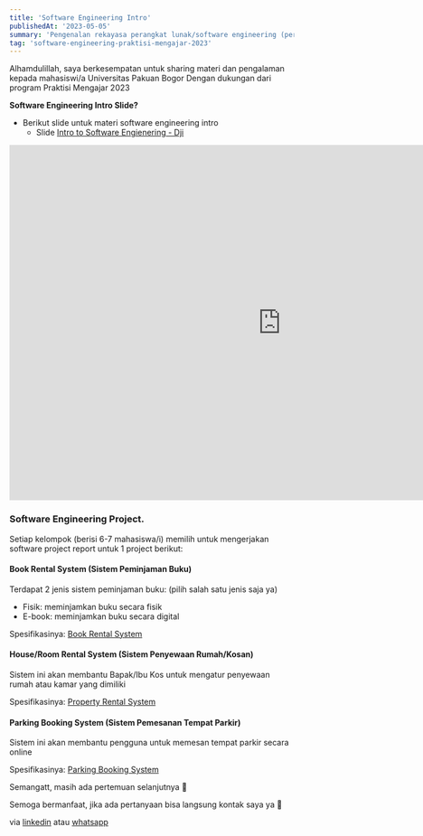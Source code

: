 ```yaml
---
title: 'Software Engineering Intro'
publishedAt: '2023-05-05'
summary: 'Pengenalan rekayasa perangkat lunak/software engineering (pertemuan 1)'
tag: 'software-engineering-praktisi-mengajar-2023'
---
```


Alhamdulillah, saya berkesempatan untuk sharing materi dan pengalaman kepada mahasiswi/a Universitas Pakuan Bogor 
Dengan dukungan dari program Praktisi Mengajar 2023



**Software Engineering Intro Slide?**

* Berikut slide untuk materi software engineering intro
    * Slide [Intro to Software Engienering - Dji](https://docs.google.com/presentation/d/15FUeUPg-YY7R157IhOuC9cRQdI79-iihjYWpX8yZMRw/edit?usp=sharing)

<iframe src="https://docs.google.com/presentation/d/e/2PACX-1vQcn1YJrEDpKrZlbsifINxoSEuFecbYue5s7eyV6Ljv4xZmaS7FG6g2KsI5zqqOLri7W6z0T0srG_YY/embed?start=true&loop=true&delayms=3000" frameborder="0" width="960" height="629" allowfullscreen="true" mozallowfullscreen="true" webkitallowfullscreen="true"></iframe>

### Software Engineering Project.
Setiap kelompok (berisi 6-7 mahasiswa/i) memilih untuk mengerjakan software project report untuk 1 project berikut:

#### Book Rental System (Sistem Peminjaman Buku)

Terdapat 2 jenis sistem peminjaman buku: (pilih salah satu jenis saja ya)
* Fisik: meminjamkan buku secara fisik 
* E-book: meminjamkan buku secara digital

Spesifikasinya: [Book Rental System](https://docs.google.com/document/d/1V20sOcGrThNWb6wFx2COeMhxbKyMX9sq/edit?usp=sharing&ouid=117813092338862245760&rtpof=true&sd=true)

#### House/Room Rental System (Sistem Penyewaan Rumah/Kosan)

Sistem ini akan membantu Bapak/Ibu Kos untuk mengatur penyewaan rumah atau kamar yang dimiliki

Spesifikasinya: [Property Rental System](https://docs.google.com/document/d/1SumSxZZHEdDQcWVEwDsRR2KWW1wDJzPu/edit?usp=sharing&ouid=117813092338862245760&rtpof=true&sd=true)

#### Parking Booking System (Sistem Pemesanan Tempat Parkir)

Sistem ini akan membantu pengguna untuk memesan tempat parkir secara online

Spesifikasinya: [Parking Booking System](https://docs.google.com/document/d/1P5mHzSdzFtduMw7SDE4EkFlnbPtO8LXM/edit?usp=sharing&ouid=117813092338862245760&rtpof=true&sd=true)




Semangatt, masih ada pertemuan selanjutnya 😬

Semoga bermanfaat, jika ada pertanyaan bisa langsung kontak saya ya 🙏

via [linkedin](https://linkedin.com/in/djiwandou) atau [whatsapp](https://wa.me/+6282230917591)